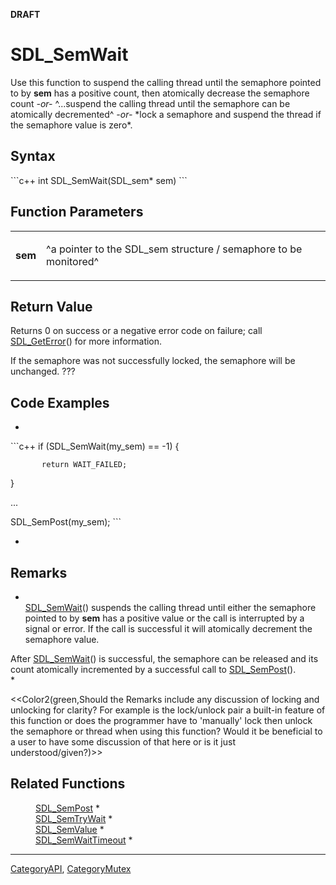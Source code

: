 <!-- pragma section-numbers off -->
<!-- pragma disable-camelcase -->
'''DRAFT'''

= SDL_SemWait =
Use this function to suspend the calling thread until the semaphore pointed to by '''sem''' has a positive count, then atomically decrease the semaphore count  ''-or-''  ^...suspend the calling thread until the semaphore can be atomically decremented^ ''-or-''  *lock a semaphore and suspend the thread if the semaphore value is zero*.


== Syntax ==
```c++
int SDL_SemWait(SDL_sem* sem)
```

== Function Parameters ==
{|
|'''sem'''
|^a pointer to the SDL_sem structure / semaphore to be monitored^
|}

== Return Value ==
Returns 0 on success or a negative error code on failure; call [[SDL_GetError]]() for more information.

If the semaphore was not successfully locked, the semaphore will be unchanged.  ???

== Code Examples ==
*
```c++
if (SDL_SemWait(my_sem) == -1) {
        return WAIT_FAILED;
}

...

SDL_SemPost(my_sem);
```
*

== Remarks ==
*<br/>[[SDL_SemWait]]() suspends the calling thread until either the semaphore pointed to by '''sem''' has a positive value or the call is interrupted by a signal or error. If the call is successful it will atomically decrement the semaphore value.

After [[SDL_SemWait]]() is successful, the semaphore can be released and its count atomically incremented by a successful call to [[SDL_SemPost]](). <br/>*

<<Color2(green,Should the Remarks include any discussion of locking and unlocking for clarity?  For example is the lock/unlock pair a built-in feature of this function or does the programmer have to 'manually' lock then unlock the semaphore  or thread when using this function?  Would it be beneficial to a user to have some discussion of that here or is it just understood/given?)>>

== Related Functions ==
:[[SDL_SemPost]] *
:[[SDL_SemTryWait]] *
:[[SDL_SemValue]] *
:[[SDL_SemWaitTimeout]] *

----
[[CategoryAPI]], [[CategoryMutex]]
